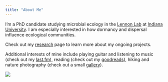 ```yaml
---
title: "About Me"
---
```



I'm a PhD candidate studying microbial ecology in the [Lennon Lab](http://www.indiana.edu/~microbes/) at [Indiana University](http://www.bio.indiana.edu/). 
I am especially interested in how dormancy and dispersal influence ecological communities.

Check out my [research](research.html) page to learn more about my ongoing projects.

Additional interests of mine include playing guitar and listening to music (check out my [last.fm](https://www.last.fm/user/nawis1017)), reading (check out my [goodreads](https://www.goodreads.com/nawis)), hiking and nature photography (check out a small [gallery](images/photo_gallery/index.html)). 

![](images/Oregon_fieldwork.jpg)

